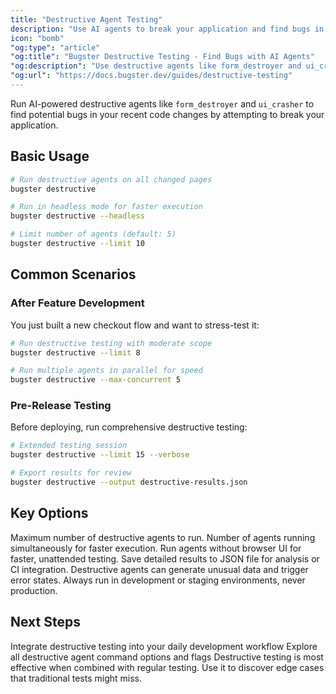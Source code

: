 ```yaml
---
title: "Destructive Agent Testing"
description: "Use AI agents to break your application and find bugs in changed pages"
icon: "bomb"
"og:type": "article"
"og:title": "Bugster Destructive Testing - Find Bugs with AI Agents"
"og:description": "Use destructive agents like form_destroyer and ui_crasher to break your app and find bugs. Pre-release testing with AI edge case detection."
"og:url": "https://docs.bugster.dev/guides/destructive-testing"
---
```


Run AI-powered destructive agents like `form_destroyer` and `ui_crasher` to find potential bugs in your recent code changes by attempting to break your application.

## Basic Usage

```bash
# Run destructive agents on all changed pages
bugster destructive

# Run in headless mode for faster execution
bugster destructive --headless

# Limit number of agents (default: 5)
bugster destructive --limit 10
```

## Common Scenarios

### After Feature Development

You just built a new checkout flow and want to stress-test it:

```bash
# Run destructive testing with moderate scope
bugster destructive --limit 8

# Run multiple agents in parallel for speed
bugster destructive --max-concurrent 5
```

### Pre-Release Testing

Before deploying, run comprehensive destructive testing:

```bash
# Extended testing session
bugster destructive --limit 15 --verbose

# Export results for review
bugster destructive --output destructive-results.json
```



## Key Options

<ResponseField name="--limit" type="integer" default="5">
Maximum number of destructive agents to run.
</ResponseField>

<ResponseField name="--max-concurrent" type="integer" default="3">
Number of agents running simultaneously for faster execution.
</ResponseField>

<ResponseField name="--headless" type="boolean" default="false">
Run agents without browser UI for faster, unattended testing.
</ResponseField>

<ResponseField name="--output" type="string">
Save detailed results to JSON file for analysis or CI integration.
</ResponseField>

<Warning>
Destructive agents can generate unusual data and trigger error states. Always run in development or staging environments, never production.
</Warning>

## Next Steps

<CardGroup cols={2}>
<Card title="Local Development" icon="code" href="/guides/local-development">
  Integrate destructive testing into your daily development workflow
</Card>

<Card title="CLI Commands" icon="terminal" href="/commands/destructive-agent">
  Explore all destructive agent command options and flags
</Card>
</CardGroup>

<Note>
Destructive testing is most effective when combined with regular testing. Use it to discover edge cases that traditional tests might miss.
</Note>
